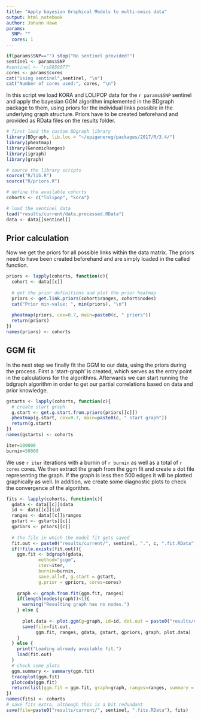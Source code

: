 ```yaml
---
title: "Apply bayesian Graphical Models to multi-omics data"
output: html_notebook
author: Johann Hawe
params:
  SNP: ""
  cores: 1
---
```

```r
if(params$SNP=="") stop("No sentinel provided!")
sentinel <- params$SNP
#sentinel <- "rs9859077"
cores <- params$cores
cat("Using sentinel",sentinel, "\n")
cat("Number of cores used:", cores, "\n")
```

In this script we load KORA and LOLIPOP data for the `r params$SNP` sentinel and 
apply the bayesian GGM algorithm implemented in the BDgraph package to them, 
using priors for the individual links possible in the underlying graph structure. 
Priors have to be created beforehand and provided as RData files on the results folder.

```r
# first load the custom BDgraph library
library(BDgraph, lib.loc = "~/epigenereg/packages/2017/R/3.4/")
library(pheatmap)
library(GenomicRanges)
library(igraph)
library(graph)

# source the library scripts
source("R/lib.R")
source("R/priors.R")

# define the available cohorts
cohorts <- c("lolipop", "kora")

# load the sentinel data
load("results/current/data.processed.RData")
data <- data[[sentinel]]
```

## Prior calculation
Now we get the priors for all possible links within the data matrix. The priors
need to have been created beforehand and are simply loaded in the called function.

```r
priors <- lapply(cohorts, function(c){
  cohort <- data[[c]]
  
  # get the prior definitions and plot the prior heatmap
  priors <- get.link.priors(cohort$ranges, cohort$nodes)
  cat("Prior min-value: ", min(priors), "\n")
  
  pheatmap(priors, cex=0.7, main=paste0(c, " priors"))
  return(priors)
})
names(priors) <- cohorts
```

## GGM fit
In the next step we finally fit the GGM to our data, using the priors during 
the process. First a 'start-graph' is created, which serves as the entry point
in the calculations for the algorithms. Afterwards we can start running the 
bdgraph algorithm in order to get our partial correlations based on data and prior knowledge. 

```r
gstarts <- lapply(cohorts, function(c){
  # create start graph
  g.start <- get.g.start.from.priors(priors[[c]])
  pheatmap(g.start, cex=0.7, main=paste0(c, " start graph"))
  return(g.start)
})
names(gstarts) <- cohorts
```

```r
iter=100000
burnin=50000
```
We use `r iter` iterations with a burnin of `r burnin` as well as a total of
`r cores` cores. We then extract the graph from the ggm fit and create a dot file
representing the graph. If the graph is less then 500 edges it will be plotted graphically
as well.
In addition, we create some diagnostic plots to check the convergence of the 
algorithm.

```r
fits <- lapply(cohorts, function(c){
  gdata <- data[[c]]$data
  id <- data[[c]]$id
  ranges <- data[[c]]$ranges
  gstart <- gstarts[[c]]
  gpriors <- priors[[c]]
  
  # the file in which the model fit gets saved
  fit.out <- paste0("results/current/", sentinel, ".", c, ".fit.RData")
  if(!file.exists(fit.out)){
    ggm.fit <- bdgraph(gdata, 
            method="gcgm", 
            iter=iter, 
            burnin=burnin,
            save.all=T, g.start = gstart,
            g.prior = gpriors, cores=cores)
    
    graph <- graph.from.fit(ggm.fit, ranges)
    if(length(nodes(graph))<1){
      warning("Resulting graph has no nodes.")
    } else {
      
      plot.data <- plot.ggm(g=graph, id=id, dot.out = paste0("results/current/", sentinel, ".", c, ".fit.dot"))
      save(file=fit.out, 
           ggm.fit, ranges, gdata, gstart, gpriors, graph, plot.data)
    }
  } else {
    print("Loading already available fit.")
    load(fit.out)
  }
  # check some plots
  ggm.summary <- summary(ggm.fit)
  traceplot(ggm.fit)
  plotcoda(ggm.fit)
  return(list(ggm.fit = ggm.fit, graph=graph, ranges=ranges, summary = ggm.summary))
})
names(fits) <- cohorts
# save fits extra, although this is a bit redundant
save(file=paste0("results/current/", sentinel, ".fits.RData"), fits)
```
